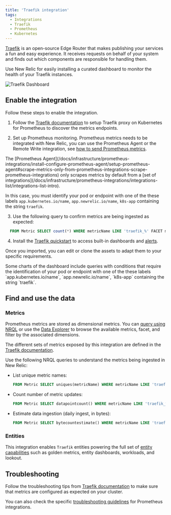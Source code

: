 ```yaml
---
title: 'Traefik integration'
tags:
  - Integrations
  - Traefik
  - Prometheus
  - Kubernetes
---
```



[Traefik](https://doc.traefik.io/traefik/) is an open-source Edge Router that makes publishing your services a fun and easy experience. It receives requests on behalf of your system and finds out which components are responsible for handling them.

Use New Relic for easily installing a curated dashboard to monitor the health of your Traefik instances.

<img
  title="Traefik Dashboard"
  alt="Traefik Dashboard"
  src={kubernetesTraefikDashboard}
/>

## Enable the integration

Follow these steps to enable the integration.

1. Follow the [Traefik documentation](https://doc.traefik.io/traefik/getting-started/quick-start-with-kubernetes/) to setup Traefik proxy on Kubernetes for Prometheus to discover the metrics endpoints.

2. Set up Prometheus monitoring. Prometheus metrics needs to be integrated with New Relic, you can use the Prometheus Agent or the Remote Write integration, see [how to send Prometheus metrics](/docs/infrastructure/prometheus-integrations/get-started/send-prometheus-metric-data-new-relic/).

  <Callout variant="important">
  The [Prometheus Agent](/docs/infrastructure/prometheus-integrations/install-configure-prometheus-agent/setup-prometheus-agent#scrape-metrics-only-from-prometheus-integrations-scrape-prometheus-integrations) only scrapes metrics by default from a [set of integrations](/docs/infrastructure/prometheus-integrations/integrations-list/integrations-list-intro).

  In this case, you must identify your pod or endpoint with one of the these labels `app.kubernetes.io/name`, `app.newrelic.io/name`, `k8s-app` containing the string `traefik`.
  </Callout>

3. Use the following query to confirm metrics are being ingested as expected:

  ```sql
    FROM Metric SELECT count(*) WHERE metricName LIKE 'traefik_%' FACET metricName LIMIT MAX
  ```

4. Install the [Traefik quickstart](https://newrelic.com/instant-observability/traefik) to access built-in dashboards and [alerts](/docs/alerts-applied-intelligence/new-relic-alerts/learn-alerts/introduction-alerts/).

  Once you imported, you can edit or clone the assets to adapt them to your specific requirements.

  <Callout title="important">
  Some charts of the dashboard include queries with conditions that require the identification of your pod or endpoint with one of the these labels `app.kubernetes.io/name`, `app.newrelic.io/name`, `k8s-app` containing the string `traefik`.
  </Callout>

## Find and use the data

### Metrics

Prometheus metrics are stored as dimensional metrics. You can [query using NRQL](/docs/telemetry-data-platform/get-data/apis/query-metric-data-type/) or use the [Data Explorer](/docs/query-your-data/explore-query-data/browse-data/introduction-data-explorer/) to browse the available metrics, facet, and filter by the associated dimensions.

The different sets of metrics exposed by this integration are defined in the [Traefik documentation](https://doc.traefik.io/traefik/observability/metrics/overview/).

Use the following NRQL queries to understand the metrics being ingested in New Relic:

* List unique metric names:

  ```sql
  FROM Metric SELECT uniques(metricName) WHERE metricName LIKE 'traefik_%' LIMIT MAX
  ```

* Count number of metric updates:

  ```sql
  FROM Metric SELECT datapointcount() WHERE metricName LIKE 'traefik_%' FACET metricName
  ```

* Estimate data ingestion (daily ingest, in bytes):

	```sql
  FROM Metric SELECT bytecountestimate() WHERE metricName LIKE 'traefik_%' SINCE 1 day ago
  ```

### Entities

This integration enables `Traefik` entities powering the full set of [entity capabilities](/docs/new-relic-solutions/new-relic-one/core-concepts/what-entity-new-relic/) such as golden metrics, entity dashboards, workloads, and lookout.

## Troubleshooting

Follow the troubleshooting tips from [Traefik documentation](https://docs.gitlab.com/ee/user/clusters/agent/troubleshooting.html) to make sure that metrics are configured as expected on your cluster.

You can also check the specific [troubleshooting guidelines](/docs/infrastructure/prometheus-integrations/troubleshooting/no-data-appears-prometheus-integration) for Prometheus integrations.
